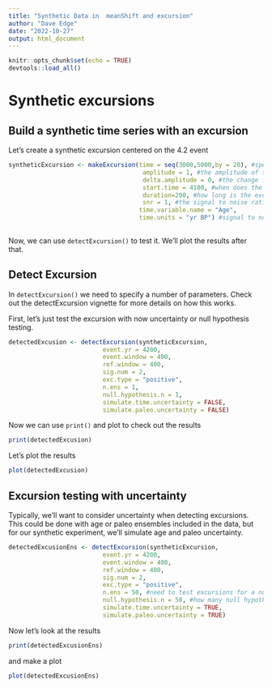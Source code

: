 ```yaml
---
title: "Synthetic Data in  meanShift and excursion"
author: "Dave Edge"
date: "2022-10-27"
output: html_document
---
```


```r
knitr::opts_chunk$set(echo = TRUE)
devtools::load_all()
```


# Synthetic excursions

## Build a synthetic time series with an excursion

Let's create a synthetic excursion centered on the 4.2 event
```r
syntheticExcursion <- makeExcursion(time = seq(3000,5000,by = 20), #specify the time
                                     amplitude = 1, #the amplitude of the excursion
                                     delta.amplitude = 0, #the change in amplitude, for asymmetrical excursions
                                     start.time = 4100, #when does the excursion start
                                     duration=200, #how long is the excusion
                                     snr = 1, #the signal to noise ratio
                                    time.variable.name = "Age",
                                    time.units = "yr BP") #signal to noise ratio.
                                    
```

Now, we can use `detectExcursion()` to test it. We'll plot the results after that.

## Detect Excursion

In `detectExcursion()` we need to specify a number of parameters. Check out the detectExcursion vignette for more details on how this works.

First, let's just test the excursion with now uncertainty or null hypothesis testing.

```r
detectedExcusion <- detectExcursion(syntheticExcursion,
                          event.yr = 4200,
                          event.window = 400,
                          ref.window = 400,
                          sig.num = 2,
                          exc.type = "positive",
                          n.ens = 1,
                          null.hypothesis.n = 1,
                          simulate.time.uncertainty = FALSE,
                          simulate.paleo.uncertainty = FALSE)
```

Now we can use `print()` and plot to check out the results

```r
print(detectedExcusion)
```

Let's plot the results

```r
plot(detectedExcusion)
```


## Excursion testing with uncertainty

Typically, we'll want to consider uncertainty when detecting excursions. This could be done with age or paleo ensembles included in the data, but for our synthetic experiment, we'll simulate age and paleo uncertainty. 

```r
detectedExcusionEns <- detectExcursion(syntheticExcursion,
                          event.yr = 4200,
                          event.window = 400,
                          ref.window = 400,
                          sig.num = 2,
                          exc.type = "positive",
                          n.ens = 50, #need to test excursions for a number of ensemble member
                          null.hypothesis.n = 50, #how many null hypothesis members to test
                          simulate.time.uncertainty = TRUE,
                          simulate.paleo.uncertainty = TRUE)
```

Now let's look at the results
```r
print(detectedExcusionEns)
```

and make a plot

```r
plot(detectedExcusionEns)
```


